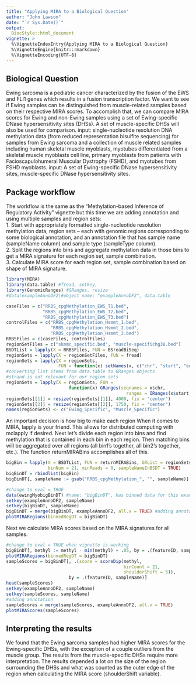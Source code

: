 ```yaml
---
title: "Applying MIRA to a Biological Question"
author: "John Lawson"
date: "`r Sys.Date()`"
output: 
  BiocStyle::html_document
vignette: >
  %\VignetteIndexEntry{Applying MIRA to a Biological Question}
  %\VignetteEngine{knitr::rmarkdown}
  %\VignetteEncoding{UTF-8}
---
```


## Biological Question
Ewing sarcoma is a pediatric cancer characterized by the fusion of the EWS and FLI1 genes which results in a fusion transcription factor. We want to see if Ewing samples can be distinguished from muscle-related samples based on their respective MIRA scores. To accomplish that, we can compare MIRA scores for Ewing and non-Ewing samples using a set of Ewing-specific DNase hypersensitivity sites (DHSs). A set of muscle-specific DHSs will also be used for comparison.
input: single-nucleotide resolution DNA methylation data (from reduced representation bisulfite sequencing) for samples from Ewing sarcoma and a collection of muscle related samples including human skeletal muscle myoblasts, myotubes differentiated from a skeletal muscle myoblasts cell line, primary myoblasts from patients with Facioscapulohumeral Muscular Dystrophy (FSHD), and myotubes from FSHD myoblasts.
input: A set of Ewing-specific DNase hypersensitivity sites, muscle-specific DNase hypersensitivity sites.

## Package workflow

The workflow is the same as the "Methylation-based Inference of Regulatory Activity" vignette but this time we are adding annotation and using multiple samples and region sets:  
1. Start with appropriately formatted single-nucleotide resolution methylation data, region sets -- each with genomic regions corresponding to some biological annotation, and an annotation file that has sample name (sampleName column) and sample type (sampleType column).  
2. Split the regions into bins and aggregate methylation data in those bins to get a MIRA signature for each region set, sample combination.  
3. Calculate MIRA score for each region set, sample combination based on shape of MIRA signature.


```r
library(MIRA)
library(data.table) #fread, setkey, 
library(GenomicRanges) #GRanges, resize
#data(exampleAnnoDF2)#object name: "exampleAnnoDF2", data.table
```

```r
caseFiles = c("RRBS_cpgMethylation_EWS_T1.bed", 
              "RRBS_cpgMethylation_EWS_T2.bed", 
              "RRBS_cpgMethylation_EWS_T3.bed")
controlFiles = c("RRBS_cpgMethylation_Hsmmt_1.bed", 
                 "RRBS_cpgMethylation_Hsmmt_2.bed", 
                 "RRBS_cpgMethylation_Hsmmt_3.bed")
RRBSFiles = c(caseFiles, controlFiles)
regionSetFiles = c("sknmc_specific.bed", "muscle-specifichg38.bed")
BSDTList = lapply(X = RRBSFiles, FUN = BSreadBiSeq)
regionSets = lapply(X = regionSetFiles, FUN = fread)
regionSets = lapply(X = regionSets, 
                    FUN = function(x) setNames(x, c("chr", "start", "end")))
#converting list items from data.table to GRanges objects
#strand is not relevant for our region sets
regionSets = lapply(X = regionSets, FUN = 
                        function(x) GRanges(seqnames = x$chr, 
                                              ranges = IRanges(x$start, x$end)))
regionSets[[1]] = resize(regionSets[[1]], 4000, fix = "center")
regionSets[[2]] = resize(regionSets[[2]], 1750, fix = "center")
names(regionSets) <- c("Ewing_Specific", "Muscle_Specific")
```

An important decision is how big to make each region
When it comes to MIRA, lapply is your friend. This allows for distributed computing with mclapply if desired. Next let's divide each region into bins and find methylation that is contained in each bin in each region. Then matching bins will be aggregated over all regions (all bin1's together, all bin2's together, etc.). The function returnMIRABins accomplishes all of this.


```r
bigBin = lapply(X = BSDTList, FUN = returnMIRABins, GRList = regionSets, 
                binNum = 21, minReads = 0, sampleNameInBSDT = TRUE)
bigBinDT = rbindlist(bigBin)
bigBinDT[, sampleName := gsub("RRBS_cpgMethylation_", "", sampleName)]
```

```r
#change to eval = TRUE
data(ewingMyobigBinDT) #name: "bigBinDT", has binned data for this example
setkey(exampleAnnoDF2, sampleName)
setkey(bigBinDT, sampleName)
bigBinDT = merge(bigBinDT, exampleAnnoDF2, all.x = TRUE) #adding annotation
plotMIRARegions(binnedRegDT = bigBinDT)
```

Next we calculate MIRA scores based on the MIRA signatures for all samples.

```r
#change to eval = TRUE when vignette is working
bigBinDT[, methyl := methyl - min(methyl) + .05, by = .(featureID, sampleName)]
plotMIRARegions(binnedRegDT = bigBinDT)
sampleScores = bigBinDT[, .(score = scoreDip(methyl, 
                                             binCount = 21, 
                                             shoulderShift = 5)), 
                        by = .(featureID, sampleName)]
head(sampleScores)
setkey(exampleAnnoDF2, sampleName)
setkey(sampleScores, sampleName)
#adding annotation
sampleScores = merge(sampleScores, exampleAnnoDF2, all.x = TRUE)
plotMIRAScores(sampleScores)
```

## Interpreting the results
We found that the Ewing sarcoma samples had higher MIRA scores for the Ewing-specific DHSs, with the exception of a couple outliers from the muscle group. The results from the muscle-specific DHSs require more interpretation. The results depended a lot on the size of the region surrounding the DHSs and what was counted as the outer edge of the region when calculating the MIRA score (shoulderShift variable).

